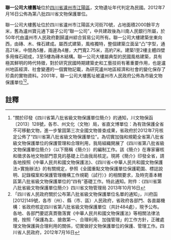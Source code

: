 {{msg:四川省文物保護單位
|名稱 = 聯一公司大樓舊址
|編號 = 394
|圖片 = 
|級別 = S8
|分類 = 
|時代 = 民國
|地点 = [[四川省|四川省]][[瀘州市|瀘州市]][[江陽區|江陽區]]
|坐標 =
|登錄 = 2012年7月16日
}}
'''聯一公司大樓舊址'''位於[[四川省|四川省]][[瀘州市|瀘州市]][[江陽區|江陽區]]，文物遺址年代判定為民國。2012年7月16日公佈為第八批四川省文物保護單位。

聯一公司大樓舊址位於四川省瀘州市江陽區大河街70號，占地面積2000餘平方米，舊為瀘州寶元通下屬子公司“聯一公司”，中共建政後為川南人民銀行所屬，於50年代由瀘州市人民政府劃歸瀘州綜合貿易公司所有。聯一公司大樓建築坐東向西，由磚、木、條石建成。屬西式建築，風格獨特，整個建築立面呈“凸”字型，通高21米，中間為5層，兩邊為4層，大門寬2.75米，高約7米。建築1至2樓主體四壁多用條石砌成，3至5樓為磚木結構。聯一公司大樓屬典型的民國風格建築，具有極其鮮明的時代特徵，對於研究民國時期建築史和工藝技術有著重要作用，也是瀘州地區經濟、社會變遷的一個實物記載，為研究瀘州地區經濟和社會的變化保存了珍貴的實物資料。2001年，聯一公司大樓舊址被瀘州市人民政府公佈為市級文物保護單位<ref>"關於印發《四川省第八批省級文物保護單位簡介》的通知，川文物保函〔2013〕128號，各市、州文化（文物）局，省直文博單位：為有效保護全省不可移動文物，進一步鞏固第三次全國文物普查成果，省政府於2012年7月核定公佈了“四川省第八批省級文物保護單位”。為切實加強和規範全省第八批省級文物保護單位的保護管理和合理利用，我局組織開展了《四川省第八批省級文物保護單位簡介》（以下簡稱《簡介》）的編制工作。該《簡介》在專家審核和徵求各地文物部門意見的基礎上已由我局核定。現將《簡介》印發全省，請各地按照《中華人民共和國文物保護法》、《四川省<中華人民共和國文物保護法>實施辦法》的有關規定，參照《全國重點文物保護單位保護範圍、標誌說明、記錄檔案和保護管理機構工作規範（試行）》的相關要求，及時完善本轄區第八批省級文物保護單位的“四有”基礎工作。特此通知。附件：《四川省第八批省級文物保護單位簡介》四川省文物管理局  2013年10月16日</ref><ref>「四川省人民政府關於公布第八批省級文物保護單位名單的通知」，川府函[2012]149號，各市（州）、縣（市、區）人民政府，省政府各部門、各直屬機構：省政府核定四川省第八批省級文物保護單位（共計484處），現予公布。各地、各部門要認真貫徹落實《中華人民共和國文物保護法》等相關法律法規，按照「保護為主、搶救第一、合理利用、加強管理」的工作方針，正確處理文物保護與合理利用的關係，切實做好文物保護單位的保護、管理工作。四川省人民政府，2012年7月16日</ref>。
==註釋==
{{reflist}}